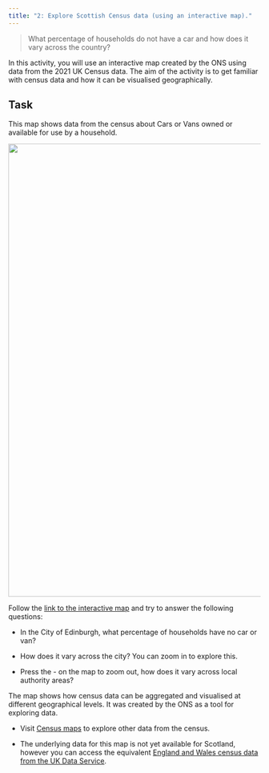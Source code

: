 ```yaml
---
title: "2: Explore Scottish Census data (using an interactive map)."
---
```


> What percentage of households do not have a car and how does it vary across the country?

In this activity, you will use an interactive map created by the ONS using data from the 2021 UK Census data. The aim of the activity is to get familiar with census data and how it can be visualised geographically.

## Task

This map shows data from the census about Cars or Vans owned or available for use by a household.

![](images/census%20map-01.jpg){fig-alt="Screenshot of Scottish Census maps website" width="904"}

Follow the [link to the interactive map](https://www.scotlandscensus.gov.uk/atlas/choropleth/households/car-or-van-availability/cars-vans-cat-h/number-of-cars-or-vans-in-household-no-cars-or-vans?lad=S12000036) and try to answer the following questions:

-   In the City of Edinburgh, what percentage of households have no car or van?

-   How does it vary across the city? You can zoom in to explore this.

-   Press the - on the map to zoom out, how does it vary across local authority areas?

The map shows how census data can be aggregated and visualised at different geographical levels. It was created by the ONS as a tool for exploring data.

-   Visit [Census maps](https://www.scotlandscensus.gov.uk/atlas/choropleth) to explore other data from the census.

-   The underlying data for this map is not yet available for Scotland, however you can access the equivalent [England and Wales census data from the UK Data Service](https://statistics.ukdataservice.ac.uk/dataset/england-and-wales-census-2021-ts045-car-or-van-availability).
